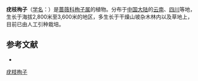 {{Speciesbox
| name = 疣枝栒子
| status = 
| status_system = 
| image =
| genus = Cotoneaster
| species = verruculosus
| authority = Diels in Not.
}}

'''疣枝栒子'''（[[学名|学名]]：{{lang|la|''Cotoneaster verruculosus''}}）是[[蔷薇科|蔷薇科]][[栒子属|栒子属]]的植物。分布于[[中国大陆|中国大陆]]的[[云南|云南]]、[[四川|四川]]等地，生长于海拔2,800米至3,600米的地区，多生长于干燥山坡杂木林内以及草地上，目前已由人工引种栽培。

== 参考文献 ==
<div class="references-small">
* {{cite web| url =http://www.bioinfo.cn/db05/KmzwSpecies.php?action=view&id=19003| title =疣枝栒子| work =《中国高等植物数据库全库》| publisher =中国科学院微生物研究所| author =昆明植物研究所| accessdate =2009-02-25| deadurl =yes| archiveurl =https://web.archive.org/web/20160305082808/http://www.bioinfo.cn/db05/KmzwSpecies.php?action=view&id=19003| archivedate =2016-03-05}}
</div>
{{Taxonbar|from=Q15228508}}

[[Category:栒子属|疣枝栒子]]


{{植物小作品}}
